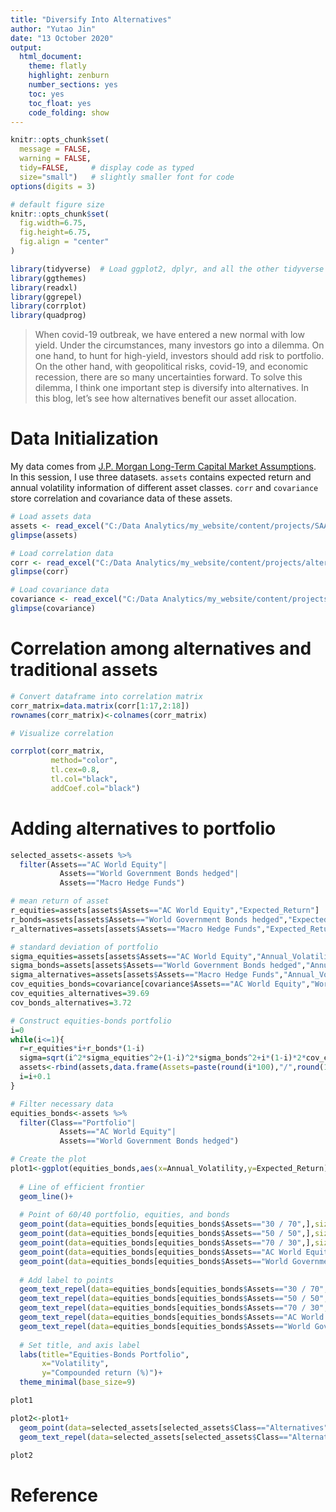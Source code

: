 ```yaml
---
title: "Diversify Into Alternatives"
author: "Yutao Jin"
date: "13 October 2020"
output:
  html_document:
    theme: flatly
    highlight: zenburn
    number_sections: yes
    toc: yes
    toc_float: yes
    code_folding: show
---
```


```r
knitr::opts_chunk$set(
  message = FALSE, 
  warning = FALSE, 
  tidy=FALSE,     # display code as typed
  size="small")   # slightly smaller font for code
options(digits = 3)

# default figure size
knitr::opts_chunk$set(
  fig.width=6.75, 
  fig.height=6.75,
  fig.align = "center"
)
```

```r
library(tidyverse)  # Load ggplot2, dplyr, and all the other tidyverse packages
library(ggthemes)
library(readxl)
library(ggrepel)
library(corrplot)
library(quadprog)
```


> When covid-19 outbreak, we have entered a new normal with low yield. Under the circumstances, many investors go into a dilemma. On one hand, to hunt for high-yield, investors should add risk to portfolio. On the other hand, with geopolitical risks, covid-19, and economic recession, there are so many uncertainties forward. To solve this dilemma, I think one important step is diversify into alternatives. In this blog, let's see how alternatives benefit our asset allocation.

# Data Initialization

My data comes from [J.P. Morgan Long-Term Capital Market Assumptions](https://am.jpmorgan.com/hk/en/asset-management/adv/insights/portfolio-insights/long-term-capital-market-assumptions/). In this session, I use three datasets. `assets` contains expected return and annual volatility information of different asset classes. `corr` and `covariance` store correlation and covariance data of these assets.

```r
# Load assets data
assets <- read_excel("C:/Data Analytics/my_website/content/projects/SAA/assets_risk_return.xlsx")
glimpse(assets)
```

```r
# Load correlation data
corr <- read_excel("C:/Data Analytics/my_website/content/projects/alternatives/assets_correlation.xlsx")
glimpse(corr)
```

```r
# Load covariance data
covariance <- read_excel("C:/Data Analytics/my_website/content/projects/SAA/assets_covariance.xlsx")
glimpse(covariance)
```


# Correlation among alternatives and traditional assets




```r
# Convert dataframe into correlation matrix
corr_matrix=data.matrix(corr[1:17,2:18])
rownames(corr_matrix)<-colnames(corr_matrix)

# Visualize correlation

corrplot(corr_matrix,
         method="color",
         tl.cex=0.8,
         tl.col="black",
         addCoef.col="black")
```



# Adding alternatives to portfolio


```r
selected_assets<-assets %>%
  filter(Assets=="AC World Equity"|
           Assets=="World Government Bonds hedged"|
           Assets=="Macro Hedge Funds")
```


```r
# mean return of asset
r_equities=assets[assets$Assets=="AC World Equity","Expected_Return"]
r_bonds=assets[assets$Assets=="World Government Bonds hedged","Expected_Return"]
r_alternatives=assets[assets$Assets=="Macro Hedge Funds","Expected_Return"]

# standard deviation of portfolio
sigma_equities=assets[assets$Assets=="AC World Equity","Annual_Volatility"]
sigma_bonds=assets[assets$Assets=="World Government Bonds hedged","Annual_Volatility"]
sigma_alternatives=assets[assets$Assets=="Macro Hedge Funds","Annual_Volatility"]
cov_equities_bonds=covariance[covariance$Assets=="AC World Equity","World Government Bonds hedged"]
cov_equities_alternatives=39.69
cov_bonds_alternatives=3.72

# Construct equities-bonds portfolio 
i=0
while(i<=1){
  r=r_equities*i+r_bonds*(1-i)
  sigma=sqrt(i^2*sigma_equities^2+(1-i)^2*sigma_bonds^2+i*(1-i)*2*cov_equities_bonds)
  assets<-rbind(assets,data.frame(Assets=paste(round(i*100),"/",round(100-i*100)),Class="Portfolio",Expected_Return=r,Annual_Volatility=sigma))
  i=i+0.1
}

```

```r
# Filter necessary data
equities_bonds<-assets %>%
  filter(Class=="Portfolio"|
           Assets=="AC World Equity"|
           Assets=="World Government Bonds hedged")

# Create the plot
plot1<-ggplot(equities_bonds,aes(x=Annual_Volatility,y=Expected_Return))+
  
  # Line of efficient frontier
  geom_line()+
  
  # Point of 60/40 portfolio, equities, and bonds
  geom_point(data=equities_bonds[equities_bonds$Assets=="30 / 70",],size=3,colour="blue")+
  geom_point(data=equities_bonds[equities_bonds$Assets=="50 / 50",],size=3,colour="blue")+
  geom_point(data=equities_bonds[equities_bonds$Assets=="70 / 30",],size=3,colour="blue")+
  geom_point(data=equities_bonds[equities_bonds$Assets=="AC World Equity",],size=2)+
  geom_point(data=equities_bonds[equities_bonds$Assets=="World Government Bonds hedged",],size=2)+
  
  # Add label to points
  geom_text_repel(data=equities_bonds[equities_bonds$Assets=="30 / 70",],aes(x=Annual_Volatility,y=Expected_Return,label=Assets),colour="Black",vjust=-1)+
  geom_text_repel(data=equities_bonds[equities_bonds$Assets=="50 / 50",],aes(x=Annual_Volatility,y=Expected_Return,label=Assets),colour="Black",vjust=-1)+
  geom_text_repel(data=equities_bonds[equities_bonds$Assets=="70 / 30",],aes(x=Annual_Volatility,y=Expected_Return,label=Assets),colour="Black",vjust=-1)+
  geom_text_repel(data=equities_bonds[equities_bonds$Assets=="AC World Equity",],aes(x=Annual_Volatility,y=Expected_Return,label=Assets),colour="Black")+
  geom_text_repel(data=equities_bonds[equities_bonds$Assets=="World Government Bonds hedged",],aes(x=Annual_Volatility,y=Expected_Return,label=Assets),colour="Black",hjust=-0.05)+
  
  # Set title, and axis label
  labs(title="Equities-Bonds Portfolio",
       x="Volatility",
       y="Compounded return (%)")+
  theme_minimal(base_size=9)

plot1
```

```r
plot2<-plot1+
  geom_point(data=selected_assets[selected_assets$Class=="Alternatives",],aes(x=Annual_Volatility,y=Expected_Return),size=2)+
  geom_text_repel(data=selected_assets[selected_assets$Class=="Alternatives",],aes(x=Annual_Volatility,y=Expected_Return,label=Assets))

plot2

```


























# Reference






